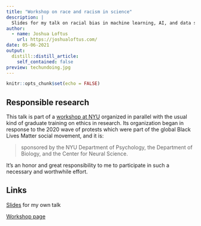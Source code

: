 ```yaml
---
title: "Workshop on race and racism in science"
description: |
  Slides for my talk on racial bias in machine learning, AI, and data science, along with additional comments and links to other resources.
author:
  - name: Joshua Loftus
    url: https://joshualoftus.com/
date: 05-06-2021
output:
  distill::distill_article:
    self_contained: false
preview: techundoing.jpg
---
```



```r
knitr::opts_chunk$set(echo = FALSE)
```

## Responsible research

This talk is part of a [workshop at NYU](https://as.nyu.edu/cns/events/EventDescriptions/WorkshopRace.html) organized in parallel with the usual kind of graduate training on ethics in research. Its organization began in response to the 2020 wave of protests which were part of the global Black Lives Matter social movement, and it is:

> sponsored by the NYU Department of Psychology, the Department of Biology, and the Center for Neural Science.

It's an honor and great responsibility to me to participate in such a necessary and worthwhile effort.

## Links

[Slides](slides/AIbias.html) for my own talk

[Workshop page](https://as.nyu.edu/cns/events/EventDescriptions/WorkshopRace.html)

